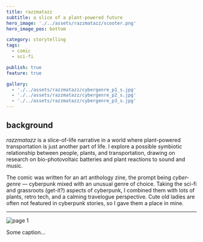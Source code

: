```yaml
---
title: razzmatazz
subtitle: a slice of a plant-powered future
hero_image: './../assets/razzmatazz/scooter.png'
hero_image_pos: bottom

category: storytelling
tags:
  - comic
  - sci-fi

publish: true
feature: true

gallery:
  - './../assets/razzmatazz/cybergenre_p1_s.jpg'
  - './../assets/razzmatazz/cybergenre_p2_s.jpg'
  - './../assets/razzmatazz/cybergenre_p3_s.jpg'
---
```


## background
*razzmatazz* is a slice-of-life narrative in a world where plant-powered transportation is just another part of life. I explore a possible symbiotic relationship between people, plants, and transportation, drawing on research on bio-photovoltaic batteries and plant reactions to sound and music.

The comic was written for an art anthology zine, the prompt being *cyber-genre* — cyberpunk mixed with an unusual genre of choice. Taking the sci-fi and grassroots (get-it?) aspects of cyberpunk, I combined them with lots of plants, retro tech, and a calming travelogue perspective. Cute old ladies are often not featured in cyberpunk stories, so I gave them a place in mine.

---

<MdxImage>

  <img src='./../assets/razzmatazz/cybergenre_p1_s.jpg' alt='page 1' />

</MdxImage>

Some caption...